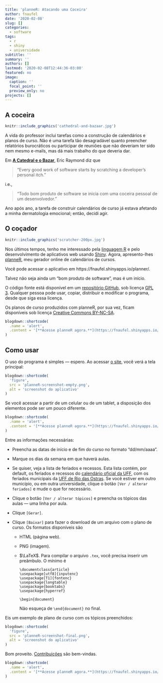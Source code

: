 ```yaml
---
title: 'planneR: Atacando uma Coceira'
author: fnaufel
date: '2020-02-08'
slug: []
categories:
  - software
tags:
  - r
  - shiny
  - universidade
subtitle: ''
summary: ''
authors: []
lastmod: '2020-02-08T12:44:36-03:00'
featured: no
image:
  caption: ''
  focal_point: ''
  preview_only: no
projects: []
---
```


## A coceira

```r
knitr::include_graphics('cathedral-and-bazaar.jpg')
```

A vida do professor inclui tarefas como a construção de calendários e planos de curso. Não é uma tarefa tão desagradável quanto preencher relatórios burocráticos ou participar de reuniões que não deveriam ter sido nem mesmo e-mails, mas dá mais trabalho do que deveria dar.

Em [**A Catedral e o Bazar**](https://pt.wikipedia.org/wiki/A_Catedral_e_o_Bazar), Eric Raymond diz que

> "Every good work of software starts by scratching a developer's personal itch."

i.e.,

> "Todo bom produto de software se inicia com uma coceira pessoal de um desenvolvedor."

Ano após ano, a tarefa de construir calendários de curso já estava afetando a minha dermatologia emocional; então, decidi agir.

## O coçador

```r
knitr::include_graphics('scratcher-200px.jpg')
```

Nos últimos tempos, tenho me interessado pela [linguagem R](https://cran.r-project.org/) e pelo desenvolvimento de aplicativos web usando [Shiny](https://shiny.rstudio.com/). Agora, apresento-lhes [planneR](https://fnaufel.shinyapps.io/planner/), meu gerador online de calendários de cursos.

Você pode acessar o aplicativo em https://fnaufel.shinyapps.io/planner/.

Talvez não seja ainda um "bom produto de software", mas é um início. 

O código fonte está disponível em um [repositório GitHub](https://github.com/fnaufel/planneR), sob licença [GPL 3](https://www.gnu.org/licenses/gpl-3.0.pt-br.html). Qualquer pessoa pode usar, copiar, distribuir e modificar o programa, desde que siga essa licença.

Os planos de curso produzidos com planneR, por sua vez, ficam disponíveis sob licença [Creative Commons BY-NC-SA](https://creativecommons.org/licenses/by-nc-sa/4.0/deed.pt_BR).

```r
blogdown::shortcode(
  .name = 'alert',
  .content = '[**Acesse planneR agora.**](https://fnaufel.shinyapps.io/planner/)'
)
```

## Como usar

O uso do programa é simples --- espero. Ao acessar [o site](https://fnaufel.shinyapps.io/planner/), você verá a tela principal:

```r
blogdown::shortcode(
  'figure',
  src = 'planneR-screenshot-empty.png',
  alt = 'screenshot do aplicativo'
)
```

Se você acessar a partir de um celular ou de um tablet, a disposição dos elementos pode ser um pouco diferente.

```r
blogdown::shortcode(
  .name = 'alert',
  .content = '[**Acesse planneR agora.**](https://fnaufel.shinyapps.io/planner/)'
)
```

Entre as informações necessárias:

* Preencha as datas de início e de fim do curso no formato "dd/mm/aaaa".

* Marque os dias da semana em que haverá aulas.

* Se quiser, veja a lista de feriados e recessos. Esta lista contém, por default, os feriados e recessos do [calendário oficial da UFF](http://www.uff.br/?q=calendarios), com os feriados municipais da [UFF de Rio das Ostras](http://www.uff.br/?q=cidade/rio-das-ostras). Se você estiver em outro município, ou em outra universidade, clique o botão `[Ver / alterar feriados]` e mude o que for necessário.

* Clique o botão `[Ver / alterar tópicos]` e preencha os tópicos das aulas --- uma linha por aula.

* Clique `[Gerar]`.

* Clique `[Baixar]` para fazer o download de um arquivo com o plano de curso. Os formatos disponíveis são

  * HTML (página web).
  
  * PNG (imagem).
  
  * $\LaTeX$. Para compilar o arquivo `.tex`, você precisa inserir um preâmbulo. O mínimo é
  
    ```
    \documentclass{article}
    \usepackage[utf8]{inputenc}
    \usepackage[T1]{fontenc}
    \usepackage{longtable}
    \usepackage{booktabs}
    \usepackage{hyperref}
    
    \begin{document}

    ```
    Não esqueça de `\end{document}` no final.

Eis um exemplo de plano de curso com os tópicos preenchidos:

```r
blogdown::shortcode(
  'figure',
  src = 'planneR-screenshot-final.png',
  alt = 'screenshot do aplicativo'
)
```

Bom proveito. [Contribuições](https://github.com/fnaufel/planneR/issues) são bem-vindas.

```r
blogdown::shortcode(
  .name = 'alert',
  .content = '[**Acesse planneR agora.**](https://fnaufel.shinyapps.io/planner/)'
)
```

